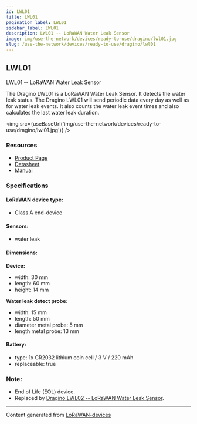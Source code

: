 ```yaml
---
id: LWL01
title: LWL01
pagination_label: LWL01
sidebar_label: LWL01
description: LWL01 -- LoRaWAN Water Leak Sensor
image: img/use-the-network/devices/ready-to-use/dragino/lwl01.jpg
slug: /use-the-network/devices/ready-to-use/dragino/lwl01
---
```



## LWL01

LWL01 -- LoRaWAN Water Leak Sensor

The Dragino LWL01 is a LoRaWAN Water Leak Sensor. It detects the water leak status.
The Dragino LWL01 will send periodic data every day as well as for water leak events. It also counts the
water leak event times and also calculates the last water leak duration. 

<img src={useBaseUrl('img/use-the-network/devices/ready-to-use/dragino/lwl01.jpg')} />

### Resources

- [Product Page](http://www.dragino.com/products/lora-lorawan-end-node/item/158-lwl01.html)
- [Datasheet](https://www.dragino.com/downloads/downloads/LoRa_End_Node/LDS01/Datasheet_LWL01_Water_Leak_Sensor.pdf)
- [Manual](https://www.dragino.com/downloads/downloads/LoRa_End_Node/LDS01/LWL01_LoRaWAN_Water_Leak_UserManual_v1.3.1.pdf)

### Specifications

#### LoRaWAN device type:
- Class A end-device

#### Sensors:

- water leak

#### Dimensions:

**Device:**
- width: 30 mm
- length: 60 mm
- height: 14 mm

**Water leak detect probe:**
- width: 15 mm
- length: 50 mm
- diameter metal probe: 5 mm
- length metal probe: 13 mm

#### Battery:

- type: 1x CR2032 lithium coin cell / 3 V / 220 mAh
- replaceable: true

### Note:

- End of Life (EOL) device.
- Replaced by [Dragino LWL02 -- LoRaWAN Water Leak Sensor](https://www.dragino.com/products/lorawan-nb-iot-door-sensor-water-leak/item/180-lwl02.html).

---

Content generated from [LoRaWAN-devices](https://github.com/TheThingsNetwork/lorawan-devices)
